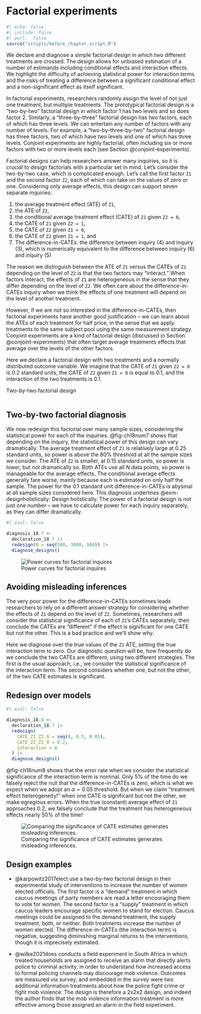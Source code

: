 # Factorial experiments  {.unnumbered}

```r
#| echo: false
#| include: false
#| purl:  false
source("scripts/before_chapter_script.R")
```

::: {.ddbox}
We declare and diagnose a simple factorial design in which two different treatments are crossed. The design allows for unbiased estimation of a number of estimands including conditional effects and interaction effects. We highlight the difficulty of achieving statistical power for interaction terms and the risks of treating a difference between a significant conditional effect and a non-significant effect as itself significant. 
:::

In factorial experiments, researchers randomly assign the level of not just one treatment, but multiple treatments. The prototypical factorial design is a "two-by-two" factorial design in which factor 1 has two levels and so does factor 2. Similarly, a "three-by-three" factorial design has two factors, each of which has three levels. We can entertain any number of factors with any number of levels. For example, a "two-by-three-by-two" factorial design has three factors, two of which have two levels and one of which has three levels. Conjoint experiments are highly factorial, often including six or more factors with two or more levels each (see Section @conjoint-experiments).

Factorial designs can help researchers answer many inquiries, so it is crucial to design factorials with a particular set in mind. Let's consider the two-by-two case, which is complicated enough. Let's call the first factor `Z1` and the second factor `Z2`, each of which can take on the values of zero or one. Considering only average effects, this design can support seven separate inquiries: 

1. the average treatment effect (ATE) of `Z1`, 
2. the ATE of `Z2`, 
3. the conditional average treatment effect (CATE) of `Z1` given  `Z2 = 0`, 
4. the CATE of `Z1` given `Z2 = 1`,
5. the CATE of `Z2` given `Z1 = 0`,
6. the CATE of `Z2` given `Z1 = 1`, and
7. The difference-in-CATEs: the difference between inquiry (4) and inquiry (3), which is numerically equivalent to the difference between inquiry (6) and inquiry (5)

The reason we distinguish between the ATE of `Z1` versus the CATEs of `Z1` depending on the level of `Z2` is that the two factors may "interact." When factors interact, the effects of `Z1` are heterogeneous in the sense that they differ depending on the level of `Z2`. We often care about the difference-in-CATEs inquiry when we think the effects of one treatment will depend on the level of another treatment.

However, if we are not so interested in the difference-in-CATEs, then factorial experiments have another good justification -- we can learn about the ATEs of each treatment for half price, in the sense that we apply treatments to the same subject pool using the same measurement strategy. Conjoint experiments are a kind of factorial design (discussed in Section @conjoint-experiments) that often target average treatments effects that average over the levels of the other factors.

Here we declare a factorial design with two treatments and a normally distributed outcome variable. We imagine that the CATE of `Z1` given `Z2 = 0` is 0.2 standard units, the CATE of `Z2` given `Z1 = 0` is equal to 0.1, and the interaction of the two treatments is 0.1.

::: {#def-ch18num7 .declaration} 

Two-by-two factorial design

```r
```

:::

::: {#lem-ch18num7} 

## Two-by-two factorial diagnosis

We now redesign this factorial over many sample sizes, considering the statistical power for each of the inquiries. @fig-ch18num7 shows that depending on the inquiry, the statistical power of this design can vary dramatically. The average treatment effect of `Z1` is relatively large at 0.25 standard units, so power is above the 80% threshold at all the sample sizes we consider. The ATE of `Z2` is smaller, at 0.15 standard units, so power is lower, but not dramatically so. Both ATEs use all $N$ data points, so power is manageable for the average effects. The conditional average effects generally fare worse, mainly because each is estimated on only half the sample. The power for the 0.1 standard unit difference-in-CATEs is abysmal at all sample sizes considered here. This diagnosis underlines @exm-designholistically: Design holistically. The power of a factorial design is not just one number -- we have to calculate power for each inquiry separately, as they can differ dramatically.

```r
#| eval: false

diagnosis_18.7 <-
  declaration_18.7 |> 
  redesign(N = seq(500, 3000, 500)) |> 
  diagnose_designs()
```

![Power curves for factorial inquires](/figures/figure-18-7){#fig-ch18num7}

:::

## Avoiding misleading inferences

The very poor power for the difference-in-CATEs sometimes leads researchers to rely on a different answer strategy for considering whether the effects of `Z1` depend on the level of `Z2`. Sometimes, researchers will consider the statistical significance of each of `Z1`'s CATEs separately, then conclude the CATEs are "different" if the effect is significant for one CATE but not the other. This is a bad practice and we'll show why.

Here we diagnose over the true values of the `Z1` ATE, setting the true interaction term to zero. Our diagnostic question will be, how frequently do we conclude the two CATEs are different, using two different strategies. The first is the usual approach, i.e., we consider the statistical significance of the interaction term. The second considers whether one, but not the other, of the two CATE estimates is significant.

::: {#lem-ch18num8} 

## Redesign over models

```r
#| eval: false

diagnosis_18.8 <- 
  declaration_18.7 |> 
  redesign(
    CATE_Z1_Z2_0 = seq(0, 0.5, 0.05),
    CATE_Z2_Z1_0 = 0.2,
    interaction = 0
  ) |> 
  diagnose_designs()
```

@fig-ch18num8 shows that the error rate when we consider the statistical significance of the interaction term is nominal. Only 5% of the time do we falsely reject the null that the difference-in-CATEs is zero, which is what we expect when we adopt an $\alpha = 0.05$ threshold. But when we claim "treatment effect heterogeneity!" when one CATE is significant but not the other, we make egregious errors. When the true (constant) average effect of `Z1` approaches 0.2, we falsely conclude that the treatment has heterogeneous effects nearly 50\% of the time! 

![Comparing the significance of CATE estimates generates misleading inferences.](/figures/figure-18-8){#fig-ch18num8}

:::

## Design examples

- @karpowitz2017elect use a two-by-two factorial design in their experimental study of interventions to increase the number of women elected officials. The first factor is a "demand" treatment in which caucus meetings of party members are read a letter encouraging them to vote for women. The second factor is a "supply" treatment in which caucus leaders encourage specific women to stand for election. Caucus meetings could be assigned to the demand treatment, the supply treatment, both, or neither. Both treatments increase the number of women elected. The difference-in-CATEs (the interaction term) is negative, suggesting diminishing marginal returns to the interventions, though it is imprecisely estimated.

- @wilke2021does conducts a field experiment in South Africa in which treated households are assigned to receive an alarm that directly alerts police to criminal activity, in order to understand how increased access to formal policing channels may discourage mob violence. Outcomes are measured via survey, and embedded in the survey were two additional information treatments about how the police fight crime or fight mob violence. The design is therefore a 2x2x2 design, and indeed the author finds that the mob violence information treatment is more effective among those assigned an alarm in the field experiment.
